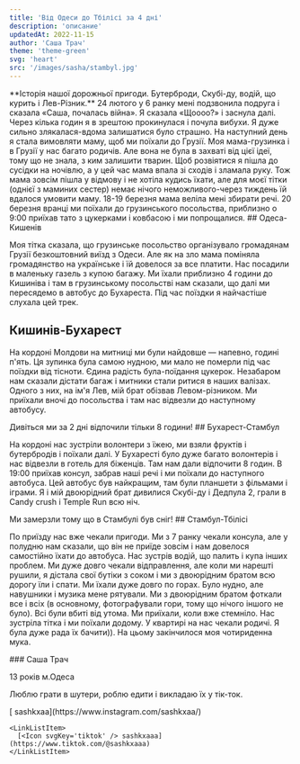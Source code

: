 ```yaml
---
title: 'Від Одеси до Тбілісі за 4 дні'
description: 'описание'
updatedAt: 2022-11-15
author: 'Саша Трач'
theme: 'theme-green'
svg: 'heart'
src: '/images/sasha/stambyl.jpg'
---
```


<Heading
  img="/images/sasha/kyshay.jpg"
  photoLeft
/>

<Medium>
  **Історія нашої дорожньої пригоди. Бутерброди, Скубі-ду, водій, що курить і Лев-Різник.**
</Medium>


<HorizontalPhoto src="/images/sasha/vedro-kata.jpg" photoDescription='Це я з сестрою'>
    24 лютого у 6 ранку мені подзвонила подруга і сказала «Саша, почалась війна». Я сказала «Щоооо?» і заснула далі. Через кілька годин я в зрештою прокинулася і почула вибухи. Я дуже сильно злякалася-вдома залишатися було страшно. На наступний день я стала вимовляти маму, щоб ми поїхали до Грузії. Моя мама-грузинка і в Грузії у нас багато родичів. Але вона не була в захваті від цієї ідеї, тому що не знала, з ким залишити тварин. Щоб розвіятися я пішла до сусідки на ночівлю, а у цей час мама впала зі сходів і зламала руку. Тож мама зовсім пішла у відмову і не хотіла кудись їхати, але для моєї тітки (однієї з маминих сестер) немає нічого неможливого-через тиждень їй вдалося умовити маму. 18-19 березня мама веліла мені збирати речі. 20 березня вранці ми поїхали до грузинського посольства, приблизно о 9:00 приїхав тато з цукерками і ковбасою і ми попрощалися.
</HorizontalPhoto>

<Medium>
  ## Одеса-Кишенів

  Моя тітка сказала, що грузинське посольство організувало громадянам Грузії безкоштовний виїзд з Одеси. Але як на зло мама поміняла громадянство на українське і їй довелося за все платити. Нас посадили в маленьку газель з купою багажу. Ми їхали приблизно 4 години до Кишиніва і там в грузинському посольстві нам сказали, що далі ми пересядемо в автобус до Бухареста. Під час поїздки я найчастіше слухала цей трек.

  ## Кишинів-Бухарест

  На кордоні Молдови на митниці ми були найдовше — напевно, годині п'ять. Ця зупинка була самою нудною, ми мало не померли під час поїздки від тісноти. Єдина радість була-поїдання цукерок. Незабаром нам сказали дістати багаж і митники стали ритися в наших валізах. Одного з них, на ім'я Лев, мій брат обізвав Левом-різником. Ми приїхали вночі до посольства і там нас відвезли до наступному автобусу.
</Medium>

<Large>
  <PhotoAndText src='/images/sasha/bolgaria.jpg'>
    Дивіться ми за 2 дні вiдпочили тільки 8 години!
  </PhotoAndText>
</Large>

<Medium>
  ## Бухарест-Стамбул

  На кордоні нас зустріли волонтери з їжею, ми взяли фруктів і бутербродів і поїхали далі. У Бухаресті було дуже багато волонтерів і нас відвезли в готель для біженців. Там нам дали відпочити 8 годин. В 19:00 приїхав консул, забрав наші речі і ми поїхали до наступного автобуса. Цей автобус був найкращим, там були планшети з фільмами і іграми. Я і мій двоюрідний брат дивилися Скубі-ду і Дедпула 2, грали в Candy crush і Temple Run всю ніч.
</Medium>

<Large>
  <PhotoAndText src='/images/sasha/stambyl.jpg'>
    Ми замерзли тому що в Стамбулі був сніг!
  </PhotoAndText>
</Large>

<Medium>
  ## Стамбул-Тбілісі

  По приїзду нас вже чекали пригоди. Ми з 7 ранку чекали консула, але у полудню нам сказали, що він не приїде зовсім і нам довелося самостiйно їхати до автобуса. Нас зустрів водій, що палить і купа інших проблем. Ми дуже довго чекали відправлення, але коли ми нарешті рушили, я дістала свої бутіки з соком і ми з двоюрідним братом всю дорогу їли і спати. Ми їхали дуже довго по горах. Було нудно, але навушники і музика мене рятували. Ми з двоюрідним братом фоткали все і всіх (в основному, фотографували гори, тому що нічого іншого не було). Всі були вбиті від утома. Ми приїхали, коли вже стемніло. Нас зустріла тітка і ми поїхали додому. У квартирі на нас чекали родичі. Я була дуже рада їх бачити)). На цьому закінчилося моя чотириденна мука.
</Medium>


<AuthorCard src='/images/sasha/vedro-i.jpg'>
  ### Саша Трач

  13 років м.Одеса

  Люблю грати в шутери, роблю едити і викладаю їх у тік-ток.

  <LinkList>
    <LinkListItem>
      [<Icon svgKey='insta' /> sashkxaa](https://www.instagram.com/sashkxaa/)
    </LinkListItem>

    <LinkListItem>
      [<Icon svgKey='tiktok' /> sashkxaaa](https://www.tiktok.com/@sashkxaaa)
    </LinkListItem>
  </LinkList>
</AuthorCard>

